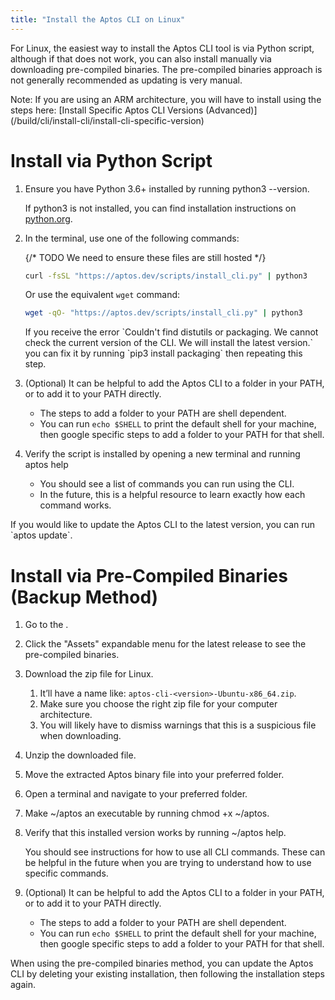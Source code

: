 ```yaml
---
title: "Install the Aptos CLI on Linux"
---
```









For Linux, the easiest way to install the Aptos CLI tool is via Python script, although if that does not work, you can also install manually via downloading pre-compiled binaries. The pre-compiled binaries approach is not generally recommended as updating is very manual.

<Aside type="caution">
  Note: If you are using an ARM architecture, you will have to install using the steps here: [Install Specific Aptos CLI Versions (Advanced)](/build/cli/install-cli/install-cli-specific-version)
</Aside>

# Install via Python Script



<Steps>

1. Ensure you have Python 3.6+ installed by running python3 --version.

   If python3 is not installed, you can find installation instructions on [python.org](http://python.org).

2. In the terminal, use one of the following commands:

   {/* TODO We need to ensure these files are still hosted */}

   ```bash filename="Terminal"
   curl -fsSL "https://aptos.dev/scripts/install_cli.py" | python3
   ```

   Or use the equivalent `wget` command:

   ```bash filename="Terminal"
   wget -qO- "https://aptos.dev/scripts/install_cli.py" | python3
   ```

   <Aside type="caution">
     If you receive the error `Couldn't find distutils or packaging. We cannot check the current version of the CLI. We will install the latest version.` you can fix it by running `pip3 install packaging` then repeating this step.
   </Aside>

3. (Optional) It can be helpful to add the Aptos CLI to a folder in your PATH, or to add it to your PATH directly.

   - The steps to add a folder to your PATH are shell dependent.
   - You can run `echo $SHELL` to print the default shell for your machine, then google specific steps to add a folder to your PATH for that shell.

4. Verify the script is installed by opening a new terminal and running aptos help

   - You should see a list of commands you can run using the CLI.
   - In the future, this is a helpful resource to learn exactly how each command works.

</Steps>



<Aside type="note" emoji="ℹ️">
  If you would like to update the Aptos CLI to the latest version, you can run `aptos update`.
</Aside>

# Install via Pre-Compiled Binaries (Backup Method)



<Steps>

1. Go to the .

2. Click the &quot;Assets&quot; expandable menu for the latest release to see the pre-compiled binaries.

3. Download the zip file for Linux.

   1. It’ll have a name like: `aptos-cli-<version>-Ubuntu-x86_64.zip`.
   2. Make sure you choose the right zip file for your computer architecture.
   3. You will likely have to dismiss warnings that this is a suspicious file when downloading.

4. Unzip the downloaded file.

5. Move the extracted Aptos binary file into your preferred folder.

6. Open a terminal and navigate to your preferred folder.

7. Make ~/aptos an executable by running chmod +x ~/aptos.

8. Verify that this installed version works by running ~/aptos help.

   You should see instructions for how to use all CLI commands. These can be helpful in the future when you are trying to understand how to use specific commands.

9. (Optional) It can be helpful to add the Aptos CLI to a folder in your PATH, or to add it to your PATH directly.

   - The steps to add a folder to your PATH are shell dependent.
   - You can run `echo $SHELL` to print the default shell for your machine, then google specific steps to add a folder to your PATH for that shell.

</Steps>



<Aside type="note" emoji="ℹ️">
  When using the pre-compiled binaries method, you can update the Aptos CLI by deleting your existing installation, then following the installation steps again.
</Aside>
